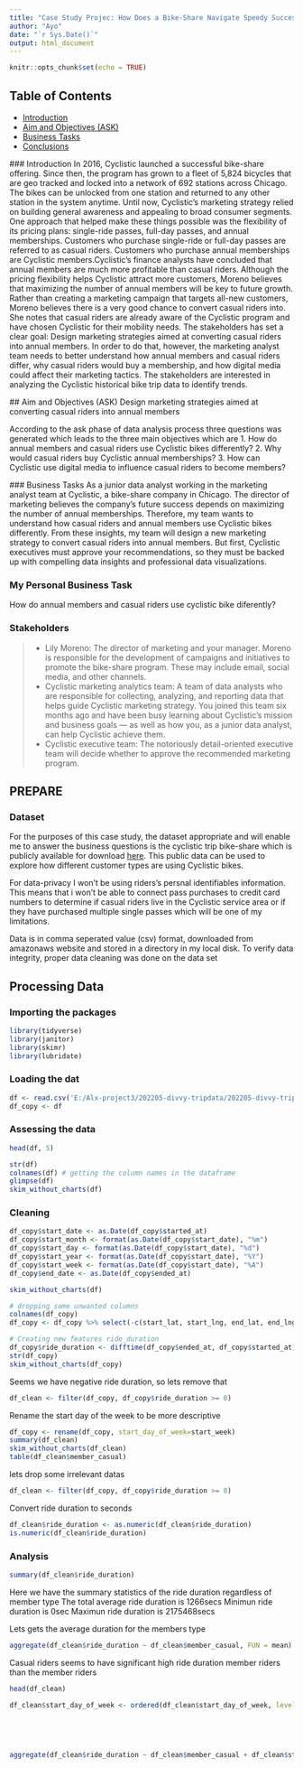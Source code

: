 ```yaml
---
title: "Case Study Projec: How Does a Bike-Share Navigate Speedy Success?t"
author: "Ayo"
date: "`r Sys.Date()`"
output: html_document
---
```


```r
knitr::opts_chunk$set(echo = TRUE)
```

## Table of Contents
<ul>
<li><a href="#intro">Introduction</a></li>
<li><a href="#Ask">Aim and Objectives (ASK)</a></li>
<li><a href="#bt">Business Tasks</a></li>
<li><a href="#conclusions">Conclusions</a></li>
</ul>

<a id='intro'></a>
### Introduction
In 2016, Cyclistic launched a successful bike-share offering. Since then, the program has grown to a fleet of 5,824 bicycles that are geo tracked and locked into a network of 692 stations across Chicago. The bikes can be unlocked from one station and returned to any other station in the system anytime. Until now, Cyclistic’s marketing strategy relied on building general awareness and appealing to broad consumer segments. One approach that helped make these things possible was the flexibility of its pricing plans: single-ride passes, full-day passes, and annual memberships. Customers who purchase single-ride or full-day passes are referred to as casual riders. Customers who purchase annual memberships are Cyclistic members.Cyclistic’s finance analysts have concluded that annual members are much more profitable than casual riders. Although the pricing flexibility helps Cyclistic attract more customers, Moreno believes that maximizing the number of annual members will be key to future growth. Rather than creating a marketing campaign that targets all-new customers, Moreno believes there is a very good chance to convert casual riders into. She notes that casual riders are already aware of the Cyclistic program and have chosen Cyclistic for their mobility needs. The stakeholders has set a clear goal: Design marketing strategies aimed at converting casual riders into annual members. In order to do that, however, the marketing analyst team needs to better understand how annual members and casual riders differ, why casual riders would buy a membership, and how digital media could affect their marketing tactics. The stakeholders are interested in analyzing the Cyclistic historical bike trip data to identify trends.

<a id='Ask'></a> 
## Aim and Objectives (ASK)
Design marketing strategies aimed at converting casual riders into annual members

According to the ask phase of data analysis process three questions was generated which leads
to the three main objectives which are 
1. How do annual members and casual riders use Cyclistic bikes differently?
2. Why would casual riders buy Cyclistic annual memberships?
3. How can Cyclistic use digital media to influence casual riders to become members?

<a id='bt'></a>
### Business Tasks
As a junior data analyst working in the marketing analyst team at Cyclistic, a bike-share company in Chicago. The director of marketing believes the company’s future success depends on maximizing the number of annual memberships. Therefore, my team wants to understand how casual riders and annual members use Cyclistic bikes differently. From these insights,
my team will design a new marketing strategy to convert casual riders into annual members. But first, Cyclistic executives must approve your recommendations, so they must be backed up with compelling data insights and professional data
visualizations.

### My Personal Business Task
How do annual members and casual riders use cyclistic bike diferently?

### Stakeholders
>- Lily Moreno: The director of marketing and your manager. Moreno is responsible for the development of campaigns
and initiatives to promote the bike-share program. These may include email, social media, and other channels.
>- Cyclistic marketing analytics team: A team of data analysts who are responsible for collecting, analyzing, and reporting data that helps guide Cyclistic marketing strategy. You joined this team six months ago and have been busy learning about Cyclistic’s mission and business goals — as well as how you, as a junior data analyst, can help Cyclistic achieve them.
>- Cyclistic executive team: The notoriously detail-oriented executive team will decide whether to approve the recommended marketing program.

## PREPARE

### Dataset

For the purposes of this case study, the dataset appropriate and will enable me to answer the business questions is the cyclistic trip bike-share which is publicly available for download [here](https://divvy-tripdata.s3.amazonaws.com/index.html). This public data can  be used to explore how different customer types are using Cyclistic bikes. 

For data-privacy I won't be using riders's persnal identifiables information. This
means that i won’t be able to connect pass purchases to credit card numbers to determine if casual riders live in the Cyclistic service area or if they have purchased multiple single passes which will be one of my limitations.

Data is in comma seperated value (csv) format, downloaded from amazonaws website and stored in a directory in my local disk. To verify data integrity, proper data cleaning was done on the data set 

## Processing Data

### Importing the packages

```r
library(tidyverse)
library(janitor)
library(skimr)
library(lubridate)
```

### Loading the dat 
```r
df <- read.csv('E:/Alx-project3/202205-divvy-tripdata/202205-divvy-tripdata.csv')
df_copy <- df
```

### Assessing the data

```r
head(df, 5)
```
```r
str(df)
colnames(df) # getting the column names in the dataframe
glimpse(df)
skim_without_charts(df)
```

### Cleaning
```r
df_copy$start_date <- as.Date(df_copy$started_at) 
df_copy$start_month <- format(as.Date(df_copy$start_date), "%m")
df_copy$start_day <- format(as.Date(df_copy$start_date), "%d")
df_copy$start_year <- format(as.Date(df_copy$start_date), "%Y")
df_copy$start_week <- format(as.Date(df_copy$start_date), "%A")
df_copy$end_date <- as.Date(df_copy$ended_at)
```

```r
skim_without_charts(df)
```

```r
# dropping some unwanted columns
colnames(df_copy)
df_copy <- df_copy %>% select(-c(start_lat, start_lng, end_lat, end_lng))
```

```r
# Creating new features ride_duration
df_copy$ride_duration <- difftime(df_copy$ended_at, df_copy$started_at)
str(df_copy)
skim_without_charts(df_copy)
```
Seems we have negative ride duration, so lets remove that

```r
df_clean <- filter(df_copy, df_copy$ride_duration >= 0)
```

Rename the start day of the week to be more descriptive
```r
df_copy <- rename(df_copy, start_day_of_week=start_week)
summary(df_clean)
skim_without_charts(df_clean)
table(df_clean$member_casual)

```
lets drop some irrelevant datas
```r
df_clean <- filter(df_copy, df_copy$ride_duration >= 0)
```


Convert ride duration to seconds
```r
df_clean$ride_duration <- as.numeric(df_clean$ride_duration)
is.numeric(df_clean$ride_duration)
```
 
 
### Analysis

```r
summary(df_clean$ride_duration)
```
Here we have the summary statistics of the ride duration regardless of member type
The total average ride duration is 1266secs
Minimun ride duration is 0sec
Maximun ride duration is 2175468secs


Lets gets the average duration for the members type 
```r
aggregate(df_clean$ride_duration ~ df_clean$member_casual, FUN = mean)
```
Casual riders seems to have significant high ride duration member riders than the member riders

```r
head(df_clean)
```

```r
df_clean$start_day_of_week <- ordered(df_clean$start_day_of_week, levels=c('Sunday', 'Monday', 
                                                                           'Tuesday',
                                                                           'Wednessday', 'Thursday', 
                                                                           'Friday',
                                                                           'Saturday'))
```


```r
aggregate(df_clean$ride_duration ~ df_clean$member_casual + df_clean$start_day_of_week, FUN = mean)
```

